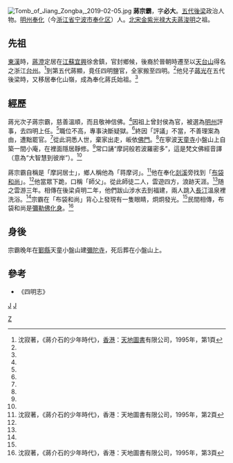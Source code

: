 [[File:Tomb_of_Jiang_Zongba,_2019-02-05.jpg|thumb]]
'''蔣宗霸'''，字'''必大'''。[[五代|五代]][[後梁|後梁]]政治人物。[[明州_(开元)|明州]][[奉化|奉化]]（今[[浙江省|浙江省]][[宁波市|宁波市]][[奉化区|奉化区]]）人。[[北宋|北宋]][[金紫光禄大夫|金紫光禄大夫]][[蔣浚明|蔣浚明]]之祖。

== 先祖 ==
[[東漢|東漢]]時，[[蔣澄|蔣澄]]定居在[[江蘇|江蘇]][[宜興|宜興]]徐舍鎮，官封鄉候，後裔於晉朝時遷至以[[天台山_(浙江)|天台山]]得名之浙江[[台州|台州]]。<ref name="時代，第1頁">沈寂著，《蔣介石的少年時代》，[[香港|香港]]：[[天地圖書|天地圖書]]有限公司，1995年，第1頁</ref>到第五代蔣顯，竟任四明鹽官，全家搬至四明。<ref name="時代，第1頁"/>他兒子[[蔣光|蔣光]]在五代後梁時，又移居奉化山嶺，成為奉化蔣氏始祖。<ref name="時代，第1頁"/>

== 經歷 ==
蔣光次子蔣宗霸，慈善溫順，而且敬神信佛。<ref name="時代，第1頁"/>因祖上曾封侯為官，被選為[[明州_(开元)|明州]]評事，去四明上任。<ref name="時代，第1頁"/>職位不高，專事決斷疑獄。<ref name="時代，第1頁"/>終因「評議」不當，不善理案為由，遭黜罷官。<ref name="時代，第1頁"/>從此洞悉人世，棄家出走，皈依[[釋教|佛門]]。<ref name="時代，第1頁"/>在寧波[[天童寺|天童寺]]小盤山上自築一間小庵，在裡面隱居靜修。<ref name="時代，第1頁"/>常口誦“摩訶般若波羅密多”，這是梵文佛經音譯（意為“大智慧到彼岸”）。<ref name="時代，第1頁"/>

蔣宗霸自稱是「摩訶居士」，鄉人稱他為「蒋摩诃」。<ref name="時代，第2頁">沈寂著，《蔣介石的少年時代》，香港：天地圖書有限公司，1995年，第2頁</ref>他在奉化[[剡溪|剡溪]]旁找到「[[布袋和尚|布袋和尚]]」。<ref name="時代，第2頁"/>他當眾下跪，口稱「師父」。從此師徒二人，雲遊四方，浪跡天涯。<ref name="時代，第2頁"/>随之雲游三年。相傳在後梁貞明二年，他們跋山涉水去到福建，兩人跳入[[長汀|長汀]]溫泉裡洗浴。<ref name="時代，第2頁"/>宗霸在「布袋和尚」背心上發現有一隻眼睛，炯炯發光。<ref name="時代，第2頁"/>民間相傳，布袋和尚是[[彌勒佛|彌勒佛]][[化身|化身]]。<ref name="時代，第3頁">沈寂著，《蔣介石的少年時代》，香港：天地圖書有限公司，1995年，第3頁</ref>

== 身後 ==
宗霸晚年在[[鄞縣|鄞縣]]天童小盤山建[[彌陀寺|彌陀寺]]，死后葬在小盤山上。

{{Fact|[[中華民國|中華民國]]先總統[[蔣中正|蔣中正]]是蔣宗霸的後代。|time=2018-08-01T12:57:47+00:00}}

==參考==
<references/>
* 《四明志》

{{蔣中正|蔣宗霸}}

[[category:五代十國政治人物|J]]
[[category:奉化人|J]]
[[Category:蔣姓|Z]]